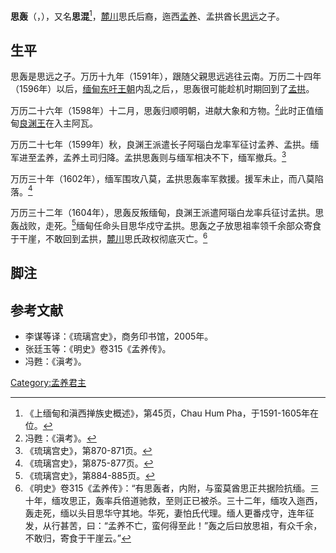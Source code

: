{{Infobox royalty
| type                 = monarch
| name                 = [[思轰|思轰]]
| image                = 
| caption              = [[孟拱|孟拱]]
| reign                = 1591年–1604年
| coronation           = 
| succession           = [[孟养|孟养]]君主
| predecessor          = [[思远|思远]]
| successor            = 思华
| suc-type             = 
| reg-type             = 
| regent               = 
| spouse               = 
| issue                = 
| issue-link           = 
| full name            = 
| house                = [[孟养|孟养思氏]]
| father               = 
| mother               = 
| birth_date           = ？
| birth_place          = [[孟拱|孟拱]]
| death_date           = 1604年
| death_place          = 
| date of burial       = 
| place of burial      = 
| religion             = 
| signature            = 
}}
'''思轰 '''（{{lang-en|Hso Hum Pha}}，{{bd|？||1604年}}），又名'''思混'''<ref>《上缅甸和滇西掸族史概述》，第45页，Chau Hum Pha，于1591-1605年在位。</ref>，[[麓川|麓川]]思氏后裔，迤西[[孟养|孟养]]、孟拱酋长[[思远|思远]]之子。

== 生平 ==
思轰是思远之子。万历十九年（1591年），跟随父親思远逃往云南。万历二十四年（1596年）以后，[[缅甸|缅甸]][[东吁王朝|东吁王朝]]内乱之后，，思轰很可能趁机时期回到了[[孟拱|孟拱]]。

万历二十六年（1598年）十二月，思轰归顺明朝，进献大象和方物。<ref>冯甦：《滇考》。</ref>此时正值缅甸[[良渊王|良渊王]]在入主阿瓦。

万历二十七年（1599年）秋，良渊王派遣长子阿瑙白龙率军征讨孟养、孟拱。缅军进至孟养，孟养土司归降。孟拱思轰则与缅军相决不下，缅军撤兵。<ref>《琉璃宫史》，第870-871页。</ref>

万历三十年（1602年），缅军围攻八莫，孟拱思轰率军救援。援军未止，而八莫陷落。<ref>《琉璃宫史》，第875-877页。</ref>

万历三十二年（1604年），思轰反叛缅甸，良渊王派遣阿瑙白龙率兵征讨孟拱。思轰战败，走死。<ref>《琉璃宫史》，第884-885页。</ref>缅甸任命头目思华戍守孟拱。思轰之子放思祖率领千余部众寄食于干崖，不敢回到孟拱，[[麓川|麓川]]思氏政权彻底灭亡。<ref>《明史》卷315《孟养传》：“有思轰者，内附，与蛮莫酋思正共据险抗缅。三十年，缅攻思正，轰率兵倍道驰救，至则正已被杀。三十二年，缅攻入迤西，轰走死，缅以头目思华守其地。华死，妻怕氏代理。缅人更番戍守，连年征发，从行甚苦，曰：“孟养不亡，蛮何得至此！”轰之后曰放思祖，有众千余，不敢归，寄食于干崖云。”</ref>

== 脚注 ==
{{reflist}}

== 参考文献 ==
* 李谋等译：《琉璃宫史》，商务印书馆，2005年。
* 张廷玉等：《明史》卷315《孟养传》。
* 冯甦：《滇考》。

{{start box}}
{{succession box
|title=[[孟养|孟养]]君主
|years=1591年—1604年
|before=[[思远|思远]]
|after=思华}}
{{end box}}

{{傣掸诸邦君主}}

[[Category:孟养君主|Category:孟养君主]]